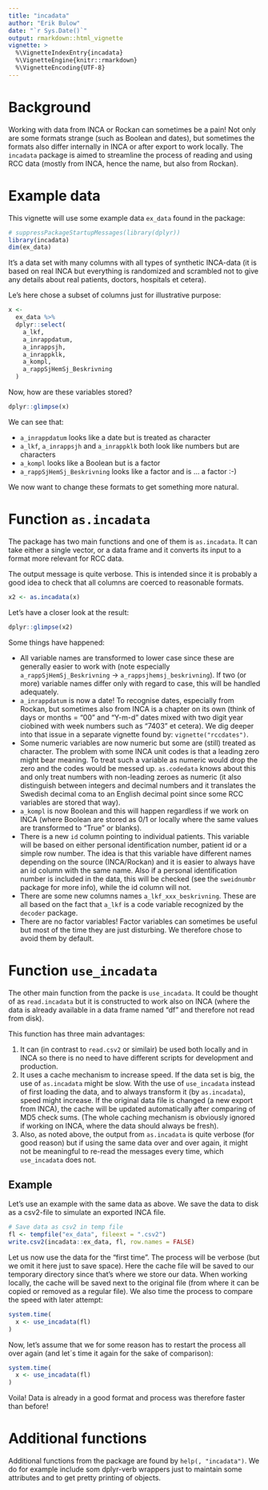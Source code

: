 ```yaml
---
title: "incadata"
author: "Erik Bulow"
date: "`r Sys.Date()`"
output: rmarkdown::html_vignette
vignette: >
  %\VignetteIndexEntry{incadata}
  %\VignetteEngine{knitr::rmarkdown}
  %\VignetteEncoding{UTF-8}
---
```


# Background

Working with data from INCA or Rockan can sometimes be a pain!
Not only are some formats strange (such as Boolean and dates), but sometimes the formats also differ internally in INCA or after export to work locally. The `incadata` package is aimed to streamline the process of reading and using RCC data (mostly from INCA, hence the name, but also from Rockan).

# Example data

This vignette will use some example data `ex_data` found in the package:

```r
# suppressPackageStartupMessages(library(dplyr))
library(incadata)
dim(ex_data)
```

It's a data set with many columns with all types of synthetic INCA-data (it is based on real INCA but everything is randomized and scrambled not to give any details about real patients, doctors, hospitals et cetera).

Le's here chose a subset of columns just for illustrative purpose:

```r
x <- 
  ex_data %>% 
  dplyr::select(
    a_lkf,
    a_inrappdatum,
    a_inrappsjh,
    a_inrappklk, 
    a_kompl,
    a_rappSjHemSj_Beskrivning
  )
```

Now, how are these variables stored?

```r
dplyr::glimpse(x)
```
We can see that:

* `a_inrappdatum` looks like a date but is treated as character
* `a_lkf`, `a_inrappsjh` and `a_inrappklk` both look like numbers but are characters
* `a_kompl` looks like a Boolean but is a factor
* `a_rappSjHemSj_Beskrivning` looks like a factor and is ... a factor :-)

We now want to change these formats to get something more natural.


# Function `as.incadata`

The package has two main functions and one of them is `as.incadata`. It can take either a single vector, or a data frame and it converts its input to a format more relevant for RCC data.

The output message is quite verbose. This is intended since it is probably a good idea to check that all columns are coerced to reasonable formats. 

```r
x2 <- as.incadata(x)
```



Let's have a closer look at the result:

```r
dplyr::glimpse(x2)
```

Some things have happened:

* All variable names are transformed to lower case since these are generally easier to work with (note especially `a_rappSjHemSj_Beskrivning` -> `a_rappsjhemsj_beskrivning`). If two (or more) variable names differ only with regard to case, this will be handled adequately.
* `a_inrappdatum` is now a date! To recognise dates, especially from Rockan, but sometimes also from INCA is a chapter on its own (think of days or months = "00" and "Y-m-d" dates mixed with two digit year ciobined with week numbers such as "7403" et cetera). We dig deeper into that issue in a separate vignette found by: `vignette("rccdates")`.
* Some numeric variables are now numeric but some are (still) treated as character. The problem with some INCA unit codes is that a leading zero might bear meaning. To treat such a variable as numeric would drop the zero and the codes would be messed up. `as.codedata` knows about this and only treat numbers with non-leading zeroes as numeric (it also distinguish between integers and decimal numbers and it translates the Swedish decimal coma to an English decimal point since some RCC variables are stored that way).
* `a_kompl` is now Boolean and this will happen regardless if we work on INCA (where Boolean are stored as 0/1 or locally where the same values are transformed to "True" or blanks).
* There is a new `id` column pointing to individual patients. This variable will be based on either personal identification number, patient id or a simple row number. The idea is that this variable have different names depending on the source (INCA/Rockan) and it is easier to always have an id column with the same name. Also if a personal identification number is included in the data, this will be checked (see the `sweidnumbr` package for more info), while the id column will not.
* There are some new columns names `a_lkf_xxx_beskrivning`. These are all based on the fact that `a_lkf` is a code variable recognized by the `decoder` package. 
* There are no factor variables! Factor variables can sometimes be useful but most of the time they are just disturbing. We therefore chose to avoid them by default.





# Function `use_incadata`

The other main function from the packe is `use_incadata`. It could be thought of as `read.incadata` but it is constructed to work also on INCA (where the data is already available in a data frame named "df" and therefore not read from disk).

This function has three main advantages:

1. It can (in contrast to `read.csv2` or similair) be used both locally and in INCA so there is no need to have different scripts for development and production. 
2. It uses a cache mechanism to increase speed. If the data set is big, the use of `as.incadata` might be slow. With the use of `use_incadata` instead of first loading the data, and to always transform it (by `as.incadata`), speed might increase. If the original data file is changed (a new export from INCA), the cache will be updated automatically after comparing of MD5 check sums. (The whole caching mechanism is obviously ignored if working on INCA, where the data should always be fresh).
3. Also, as noted above, the output from `as.incadata` is quite verbose (for good reason) but if using the same data over and over again, it might not be meaningful to re-read the messages every time, which  `use_incadata` does not.


## Example

Let's use an example with the same data as above. We save the data to disk as a csv2-file to simulate an exported INCA file.  

```r
# Save data as csv2 in temp file
fl <- tempfile("ex_data", fileext = ".csv2")
write.csv2(incadata::ex_data, fl, row.names = FALSE)
```

Let us now use the data for the "first time". The process will be verbose (but we omit it here just to save space). Here the cache file will be saved to our temporary directory since that's where we store our data. When working locally, the cache will be saved next to the original file (from where it can be copied or removed as a regular file). We also time the process to compare the speed with later attempt:
```r
system.time(
  x <- use_incadata(fl)
)
```

Now, let's assume that we for some reason has to restart the process all over again (and let´s time it again for the sake of comparison):
```r
system.time(
  x <- use_incadata(fl)
)
```
Voila! Data is already in a good format and process was therefore faster than before!

# Additional functions

Additional functions from the package are found by `help(, "incadata")`.
We do for example include som dplyr-verb wrappers just to maintain some attributes and to get pretty printing of objects. 
